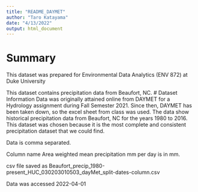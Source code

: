 ```yaml
---
title: "README_DAYMET"
author: "Taro Katayama"
date: "4/13/2022"
output: html_document
---
```


# Summary
This dataset was prepared for Environmental Data Analytics (ENV 872) at Duke University

This dataset contains precipitation data from Beaufort, NC. 
# Dataset Information
Data was originally attained online from DAYMET for a Hydrology assignment during Fall Semester 2021. Since then, DAYMET has been taken down, so the excel sheet from class was used. The data show historical precipitation data from Beaufort, NC for the years 1980 to 2016. This dataset was chosen because it is the most complete and consistent precipitation dataset that we could find. 

Data is comma separated. 

Column name Area weighted mean precipitation mm per day is in mm.

csv file saved as Beaufort_precip_1980-present_HUC_030203010503_dayMet_split-dates-column.csv

Data was accessed 2022-04-01
